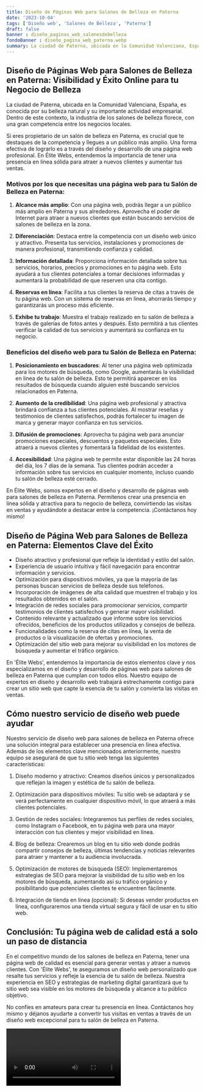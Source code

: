 ```yaml
---
title: Diseño de Páginas Web para Salones de Belleza en Paterna
date: '2023-10-04'
tags: ['Diseño web', 'Salones de Belleza', 'Paterna']
draft: false
banner : diseño_paginas_web_salonesdebelleza
fondoBanner : diseño_pagina_web_paterna.webp
summary: La ciudad de Paterna, ubicada en la Comunidad Valenciana, España, es conocida por su belleza natural y su importante actividad empresarial. Dentro de este contexto, la industria de los salones de belleza florece, con una gran competencia entre los negocios locales.
---
```


## Diseño de Páginas Web para Salones de Belleza en Paterna: Visibilidad y Éxito Online para tu Negocio de Belleza

La ciudad de Paterna, ubicada en la Comunidad Valenciana, España, es conocida por su belleza natural y su importante actividad empresarial. Dentro de este contexto, la industria de los salones de belleza florece, con una gran competencia entre los negocios locales.

Si eres propietario de un salón de belleza en Paterna, es crucial que te destaques de la competencia y llegues a un público más amplio. Una forma efectiva de lograrlo es a través del diseño y desarrollo de una página web profesional. En Élite Webs, entendemos la importancia de tener una presencia en línea sólida para atraer a nuevos clientes y aumentar tus ventas.

### Motivos por los que necesitas una página web para tu Salón de Belleza en Paterna:

1. **Alcance más amplio**: Con una página web, podrás llegar a un público más amplio en Paterna y sus alrededores. Aprovecha el poder de Internet para atraer a nuevos clientes que están buscando servicios de salones de belleza en la zona.

2. **Diferenciación**: Destaca entre la competencia con un diseño web único y atractivo. Presenta tus servicios, instalaciones y promociones de manera profesional, transmitiendo confianza y calidad.

3. **Información detallada**: Proporciona información detallada sobre tus servicios, horarios, precios y promociones en tu página web. Esto ayudará a tus clientes potenciales a tomar decisiones informadas y aumentará la probabilidad de que reserven una cita contigo.

4. **Reservas en línea**: Facilita a tus clientes la reserva de citas a través de tu página web. Con un sistema de reservas en línea, ahorrarás tiempo y garantizarás un proceso más eficiente.

5. **Exhibe tu trabajo**: Muestra el trabajo realizado en tu salón de belleza a través de galerías de fotos antes y después. Esto permitirá a tus clientes verificar la calidad de tus servicios y aumentará su confianza en tu negocio.

### Beneficios del diseño web para tu Salón de Belleza en Paterna:

1. **Posicionamiento en buscadores**: Al tener una página web optimizada para los motores de búsqueda, como Google, aumentarás la visibilidad en línea de tu salón de belleza. Esto te permitirá aparecer en los resultados de búsqueda cuando alguien esté buscando servicios relacionados en Paterna.

2. **Aumento de la credibilidad**: Una página web profesional y atractiva brindará confianza a tus clientes potenciales. Al mostrar reseñas y testimonios de clientes satisfechos, podrás fortalecer tu imagen de marca y generar mayor confianza en tus servicios.

3. **Difusión de promociones**: Aprovecha tu página web para anunciar promociones especiales, descuentos y paquetes especiales. Esto atraerá a nuevos clientes y fomentará la fidelidad de los existentes.

4. **Accesibilidad**: Una página web te permite estar disponible las 24 horas del día, los 7 días de la semana. Tus clientes podrán acceder a información sobre tus servicios en cualquier momento, incluso cuando tu salón de belleza esté cerrado.

En Élite Webs, somos expertos en el diseño y desarrollo de páginas web para salones de belleza en Paterna. Permítenos crear una presencia en línea sólida y atractiva para tu negocio de belleza, convirtiendo las visitas en ventas y ayudándote a destacar entre la competencia. ¡Contáctanos hoy mismo!

<GifSeo />

<Cta />

## Diseño de Página Web para Salones de Belleza en Paterna: Elementos Clave del Éxito

- Diseño atractivo y profesional que refleje la identidad y estilo del salón.
- Experiencia de usuario intuitiva y fácil navegación para encontrar información y servicios.
- Optimización para dispositivos móviles, ya que la mayoría de las personas buscan servicios de belleza desde sus teléfonos.
- Incorporación de imágenes de alta calidad que muestren el trabajo y los resultados obtenidos en el salón.
- Integración de redes sociales para promocionar servicios, compartir testimonios de clientes satisfechos y generar mayor visibilidad.
- Contenido relevante y actualizado que informe sobre los servicios ofrecidos, beneficios de los productos utilizados y consejos de belleza.
- Funcionalidades como la reserva de citas en línea, la venta de productos o la visualización de ofertas y promociones.
- Optimización del sitio web para mejorar su visibilidad en los motores de búsqueda y aumentar el tráfico orgánico.

En 'Élite Webs', entendemos la importancia de estos elementos clave y nos especializamos en el diseño y desarrollo de páginas web para salones de belleza en Paterna que cumplan con todos ellos. Nuestro equipo de expertos en diseño y desarrollo web trabajará estrechamente contigo para crear un sitio web que capte la esencia de tu salón y convierta las visitas en ventas.

## Cómo nuestro servicio de diseño web puede ayudar

Nuestro servicio de diseño web para salones de belleza en Paterna ofrece una solución integral para establecer una presencia en línea efectiva. Además de los elementos clave mencionados anteriormente, nuestro equipo se asegurará de que tu sitio web tenga las siguientes características:

1. Diseño moderno y atractivo: Creamos diseños únicos y personalizados que reflejan la imagen y estética de tu salón de belleza.

2. Optimización para dispositivos móviles: Tu sitio web se adaptará y se verá perfectamente en cualquier dispositivo móvil, lo que atraerá a más clientes potenciales.

3. Gestión de redes sociales: Integraremos tus perfiles de redes sociales, como Instagram o Facebook, en tu página web para una mayor interacción con tus clientes y mejor visibilidad en línea.

4. Blog de belleza: Crearemos un blog en tu sitio web donde podrás compartir consejos de belleza, últimas tendencias y noticias relevantes para atraer y mantener a tu audiencia involucrada.

5. Optimización de motores de búsqueda (SEO): Implementaremos estrategias de SEO para mejorar la visibilidad de tu sitio web en los motores de búsqueda, aumentando así su tráfico orgánico y posibilitando que potenciales clientes te encuentren fácilmente.

6. Integración de tienda en línea (opcional): Si deseas vender productos en línea, configuraremos una tienda virtual segura y fácil de usar en tu sitio web.

## Conclusión: Tu página web de calidad está a solo un paso de distancia

En el competitivo mundo de los salones de belleza en Paterna, tener una página web de calidad es esencial para generar ventas y atraer a nuevos clientes. Con 'Élite Webs', te aseguramos un diseño web personalizado que resalte tus servicios y refleje la esencia de tu salón de belleza. Nuestra experiencia en SEO y estrategias de marketing digital garantizará que tu sitio web sea visible en los motores de búsqueda y alcance a tu público objetivo.

No confíes en amateurs para crear tu presencia en línea. Contáctanos hoy mismo y déjanos ayudarte a convertir tus visitas en ventas a través de un diseño web excepcional para tu salón de belleza en Paterna.

<Video />

<CtaBot job='Salones de Belleza' city='Paterna'/>

<Gmaps query='Paterna+españa+maps' />